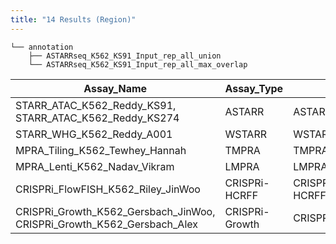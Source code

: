 ```yaml
---
title: "14 Results (Region)"
---
```


```
└── annotation
    ├── ASTARRseq_K562_KS91_Input_rep_all_union
    └── ASTARRseq_K562_KS91_Input_rep_all_max_overlap
```



| Assay_Name                                                             | Assay_Type     | Assay_Label                           |
|------------------------------------------------------------------------|----------------|---------------------------------------|
| STARR_ATAC_K562_Reddy_KS91, STARR_ATAC_K562_Reddy_KS274                | ASTARR         | ASTARR_AB/ASTARR_A/ASTARR_R           |
| STARR_WHG_K562_Reddy_A001                                              | WSTARR         | WSTARR_AB/WSTARR_A/WSTARR_R           |
| MPRA_Tiling_K562_Tewhey_Hannah                                         | TMPRA          | TMPRA_A/TMPRA_R                       |
| MPRA_Lenti_K562_Nadav_Vikram                                           | LMPRA          | LMPRA_A/LMPRA_R                       |
| CRISPRi_FlowFISH_K562_Riley_JinWoo                                     | CRISPRi-HCRFF  | CRISPRi-HCRFF:GATA1/CRISPRi-HCRFF:MYC |
| CRISPRi_Growth_K562_Gersbach_JinWoo, CRISPRi_Growth_K562_Gersbach_Alex | CRISPRi-Growth | CRISPRi-Growth                        |